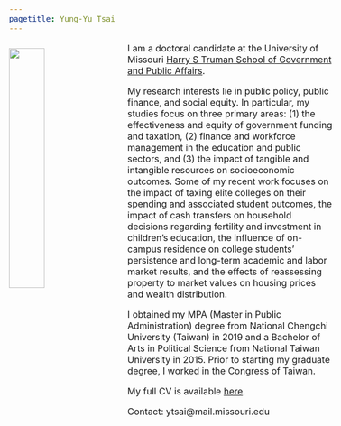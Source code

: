 ```yaml
---
pagetitle: Yung-Yu Tsai
---
```


<link rel="stylesheet" href="styles.css" type="text/css">
<style>
  body{
  font-size: 12pt;
}
</style>

<img src="images/yungyutsai.png" style="width:33%; border:0px solid; margin-right: 20px; margin-top: 10px" align="left">
<!--
<iframe width="560" height="315" style="margin-right: 20px" align="left" frameborder="0"
src="https://www.youtube.com/embed/-26g5lJaFhE">
</iframe>
--> 

I am a doctoral candidate at the University of Missouri <a href = "https://truman.missouri.edu" target="_blank">Harry S Truman School of Government and Public Affairs</a>. 

My research interests lie in public policy, public finance, and social equity. In particular, my studies focus on three primary areas: (1) the effectiveness and equity of government funding and taxation, (2) finance and workforce management in the education and public sectors, and (3) the impact of tangible and intangible resources on socioeconomic outcomes. Some of my recent work focuses on the impact of taxing elite colleges on their spending and associated student outcomes, the impact of cash transfers on household decisions regarding fertility and investment in children's education, the influence of on-campus residence on college students' persistence and long-term academic and labor market results, and the effects of reassessing property to market values on housing prices and wealth distribution.

I obtained my MPA (Master in Public Administration) degree from National Chengchi University (Taiwan) in 2019 and a Bachelor of Arts in Political Science from National Taiwan University in 2015. Prior to starting my graduate degree, I worked in the Congress of Taiwan.

My full CV is available <a href = "files/CV_YungYuTsai.pdf" target="_blank">here</a>.

Contact: ytsai@mail.missouri.edu
